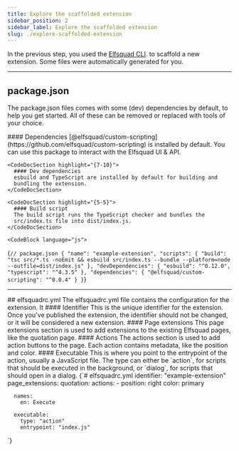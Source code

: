 ```yaml
---
title: Explore the scaffolded extension
sidebar_position: 2
sidebar_label: Explore the scaffolded extension
slug: ./explore-scaffolded-extension
---
```



In the previous step, you used the [Elfsquad CLI](https://github.com/elfsquad/elfsquad-cli). 
to scaffold a new extension. Some files were automatically generated for you.

<hr />

## package.json
The package.json files comes with some (dev) dependencies by default, to help 
you get started. All of these can be removed or replaced with tools of your choice.

<CodeDoc>
    <CodeDocSection highlight="{11-12}">
      #### Dependencies
      [@elfsquad/custom-scripting](https://github.com/elfsquad/custom-scripting) 
       is installed by default. You can use  this package to interact 
       with the Elfsquad UI & API.
    </CodeDocSection>

    <CodeDocSection highlight="{7-10}">
      #### Dev dependencies
      esbuild and TypeScript are installed by default for building and 
      bundling the extension.
    </CodeDocSection>

    <CodeDocSection highlight="{5-5}">
      #### Build script
      The build script runs the TypeScript checker and bundles the 
      src/index.ts file into dist/index.js.
    </CodeDocSection>

    <CodeBlock language="js">
{`// package.json
{
  "name": "example-extension",
  "scripts": {
    "build": "tsc src/*.ts -noEmit && esbuild src/index.ts --bundle --platform=node --outfile=dist/index.js"
  },
  "devDependencies": {
    "esbuild": "^0.12.0",
    "typescript": "^4.3.5"
  },
  "dependencies": {
    "@elfsquad/custom-scripting": "^0.0.4"
  }
}`}
    </CodeBlock>
</CodeDoc>

<hr />
## elfsquadrc.yml
The elfsquadrc.yml file contains the configuration for the extension. It 

<CodeDoc>
  <CodeDocSection highlight="{2-2}">
    #### Identifier
    This is the unique identifier for the extension. Once you've published
    the extension, the identifier should not be changed, or it will be
    considered a new extension.
  </CodeDocSection>

  <CodeDocSection highlight="{3-4}">
    #### Page extensions
    This page extensions section is used to add extensions to the existing
    Elfsquad pages, like the quotation page.
  </CodeDocSection>

  <CodeDocSection highlight="{5-10}">
    #### Actions
    The actions section is used to add action buttons to the page. Each action
    contains metadata, like the position and color.
  </CodeDocSection>

  <CodeDocSection highlight="{11-15}">
    #### Executable
    This is where you point to the entrypoint of the action, usually a JavaScript
    file. The type can either be `action`, for scripts that should be executed in 
    the background, or `dialog`, for scripts that should open in a dialog.
  </CodeDocSection>

  <CodeBlock language="yaml">
{`# elfsquadrc.yml
identifier: "example-extension"
page_extensions:
  quotation:
    actions:
    - position: right
      color: primary

      names:
        en: Execute

      executable: 
        type: "action"
        entrypoint: "index.js"
`}
  </CodeBlock>
</CodeDoc>
